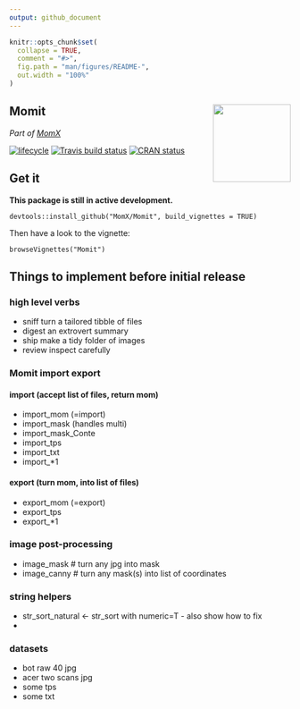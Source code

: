 ```yaml
---
output: github_document
---
```


<!-- README.md is generated from README.Rmd. Please edit that file -->

```r
knitr::opts_chunk$set(
  collapse = TRUE,
  comment = "#>",
  fig.path = "man/figures/README-",
  out.width = "100%"
)
```
## Momit <a href='http://momx.github.io/Momit'><img src='man/figures/logo.png' align="right" height="139" /></a>
_Part of [MomX](https://momx.github.io/MomX/)_

[![lifecycle](https://img.shields.io/badge/lifecycle-experimental-orange.svg)](https://www.tidyverse.org/lifecycle/#experimental)
[![Travis build status](https://travis-ci.org/MomX/Momit.svg?branch=master)](https://travis-ci.org/MomX/Momit)
[![CRAN status](https://www.r-pkg.org/badges/version/Momit)](https://cran.r-project.org/package=Momit)

## Get it
__This package is still in active development.__

```
devtools::install_github("MomX/Momit", build_vignettes = TRUE)
```

Then have a look to the vignette:
```
browseVignettes("Momit")
```

## Things to implement before initial release

### high level verbs

* sniff   turn a tailored tibble of files 
* digest  an extrovert summary
* ship    make a tidy folder of images
* review  inspect carefully

### Momit import export

#### import (accept list of files, return mom)

* import_mom (=import)
* import_mask (handles multi)
* import_mask_Conte
* import_tps
* import_txt
* import_*1

#### export (turn mom, into list of files)

* export_mom (=export)
* export_tps
* export_*1

### image post-processing

* image_mask   # turn any jpg into mask
* image_canny  # turn any mask(s) into list of coordinates

### string helpers

 * str_sort_natural <- str_sort with numeric=T - also show how to fix
 * 

### datasets

* bot   raw 40 jpg
* acer  two scans jpg
* some tps
* some txt

<!--
## Rationale
 * Morphometrics data essentially consist of coordinates and, if any, associated covariates.

* Existing morphometrics file format, eg `.tps`, `.nts`, `.xml`, etc. are not fully generic and/or explicitely defined/consistent, etc.

* Here is proposed the `.mom` (short for *mo*dern *m*orphometrics and to echo [`MomX`](https://github.com/MomX)) file format along with R utilities to import, parse, manipulate, export them.

* `.mom` files are easy to read, for humans, and to parse, for computers.

## `.mom` file format definition
`.mom` files are plain text files whose single line syntax fall within one of the five following rules:

Rule | Pattern                 | What                          | Examples
-----|-------------------------|-------------------------------|--------------
 1   | space-separated numbers | coordinates in each dimension | `-0.5 0.5`; `0 0 0`
 2   | word and word/number    | covariate name and its value  | `scale 56`
 3   | single word             | partition of coordinates      | `LM` ; `out`
 4   | tilde and word          | shape name when collated      |  `~iris150`  ; `~H. sapiens`
 5   | anything else           | ignored                       | `#a comment`
 
Handling of units and of missing data is planned.


## Planned Supported formats

extension | software              | `from_*` function  | `to_*` function 
--------- | --------------------- | ------------------ | -----------------
`.mom`    | MomX suite            | `from_mom`*        | most
`.tps`    | tps series and others | `from_tps`*        | of
`.nts`    | tps series and others | `from_nts`         | them
`.lmk`    | meshtools             | `from_lmk`         | planned
`.stv`    | meshtools             | `from_stv`         | but
`.txt`    | StereoMorph           | `from_StereoMorph` | none
`.asc`    | Optimas               | `from_Optimas`     | yet
`.txt`    | PAST                  | `from_PAST`        | 
`.txt`    | ImageJ xy (among ot.) | `from_ImageJ`      | see
`.xml`    | morphoJ               | `from_morphoJ`     | vignette
`.txt`    | morphologika          | `from_morphologika`|

`*` = available

__Any suggestion of additional formats/softs, along with example datasets are more than welcome.__
 
## Examples

A single shape with one covariate:

```
name brahma
type beer
37  561
40  540
40  529
[...]
```
Two shapes with more covariates/cofactors:

```
~0001-cAglan_O10VD
var Aglan
domes cult
view VD
ind O10
-0.5000 0.00000
-0.4967 0.01035
-0.4935 0.02414
[...]
~0001-cAglan_O10VL 
var Aglan
domes cult
view VL
ind O10
-0.5000 0.00000
-0.4995 0.01018
-0.4957 0.02022
[...]
```

A single shape with landmarks and 2 partitions of semi-landmarks:

```
id 571
taxa T. mono
ldk
697  977
766  991
704 1046
[...]
sl1
541 962
542 965
543 967
[...]
sl2
541 949
542 952
542 954
[...]
```

A shape with nothing else but coordinates:

```
200   91
187   95
173  105
[...]
```
Examples adapted from [Momocs](https://github.com/vbonhomme/Momocs/): `bot[1]`, `olea[1]`, `charring[1]`, `shapes[1]`.

## Thanks
See `?Momit`.

-->
